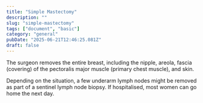 ```yaml
---
title: "Simple Mastectomy"
description: ""
slug: "simple-mastectomy"
tags: ["document", "basic"]
category: "general"
pubDate: "2025-06-21T12:46:25.081Z"
draft: false
---
```


The surgeon removes the entire breast, including the nipple, areola, fascia (covering) of the pectoralis major muscle (primary chest muscle), and skin.

Depending on the situation, a few underarm lymph nodes might be removed as part of a sentinel lymph node biopsy. If hospitalised, most women can go home the next day.
